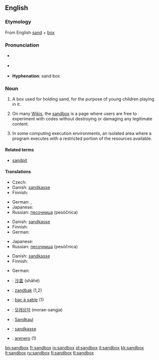 {{selfref|For the Wiktionary test page, see [[Wiktionary:Sandbox]].}}
==English==

===Etymology===
From English [[sand]] + [[box]]

===Pronunciation===
* {{a|GenAm}} {{IPA|/'sændbɑks/}}
* {{a|RP}} {{IPA|/'sændbɒks/}}
* '''Hyphenation''': sand&middot;box

===Noun===
{{en-noun|sg=[[sand]][[box]]|es}}

# A box used for holding sand, for the purpose of young children playing in it.
# {{wjargon}} On many [[Wiki]]s, the [[Wiktionary:Sandbox|sandbox]] is a page where users are free to experiment with codes without destroying or damaging any legitimate content.
# In some computing execution environments, an isolated area where a program executes with a restricted portion of the resources available.

====Related terms====
* [[sandpit]]

====Translations====
{{trans-top|box with sand for children}}
* Czech: {{t-|cs|pískoviště|n}}
* Danish: [[sandkasse]] {{c}}
* Finnish: {{t+|fi|hiekkalaatikko}}
{{trans-mid}}
* German: {{t+|de|Sandkasten|m}}, {{t-|de|Sandkiste|f}}
* Japanese: {{t|ja|砂場|tr=sunaba|sc=Jpan}}
* Russian: [[песочница]] (pesóčnica) {{f}}
{{trans-bottom}}

{{trans-top|wiki sandbox}}
* Danish: [[sandkasse]] {{c}}
* Finnish: {{t+|fi|hiekkalaatikko}}
* German: {{t+|de|Spielwiese|f}}
{{trans-mid}}
* Japanese: {{t|ja|サンドボックス|tr=sando bokkusu|sc=Jpan}}
* Russian: [[песочница]] (pesóčnica) {{f}}
{{trans-bottom}}

{{trans-top|isolated program execution area}}
* Danish: [[sandkasse]] {{c}}
* Finnish: {{t+|fi|hiekkalaatikko}}
{{trans-mid}}
* German: {{t-|de|Sandbox|f}}
{{trans-bottom}}

{{checktrans}}
* {{ttbc|Chinese}}: [[沙盒]] (shāhé)
* {{ttbc|Dutch}}: [[zandbak]] {{m}} (1,2)
* {{ttbc|French}}: [[bac à sable]] {{m}} (1)
* {{ttbc|Korean}}: [[모래상자]] (morae-sangja)
* {{ttbc|Luxembourgish}}: [[Sandkaul]]
* {{ttbc|Norwegian}}: [[sandkasse]] {{m}}
* {{ttbc|Spanish}}: [[arenero]] {{m}} (1)

[[bn:sandbox]]
[[fr:sandbox]]
[[io:sandbox]]
[[id:sandbox]]
[[it:sandbox]]
[[kk:sandbox]]
[[lt:sandbox]]
[[ru:sandbox]]
[[fi:sandbox]]
[[tl:sandbox]]